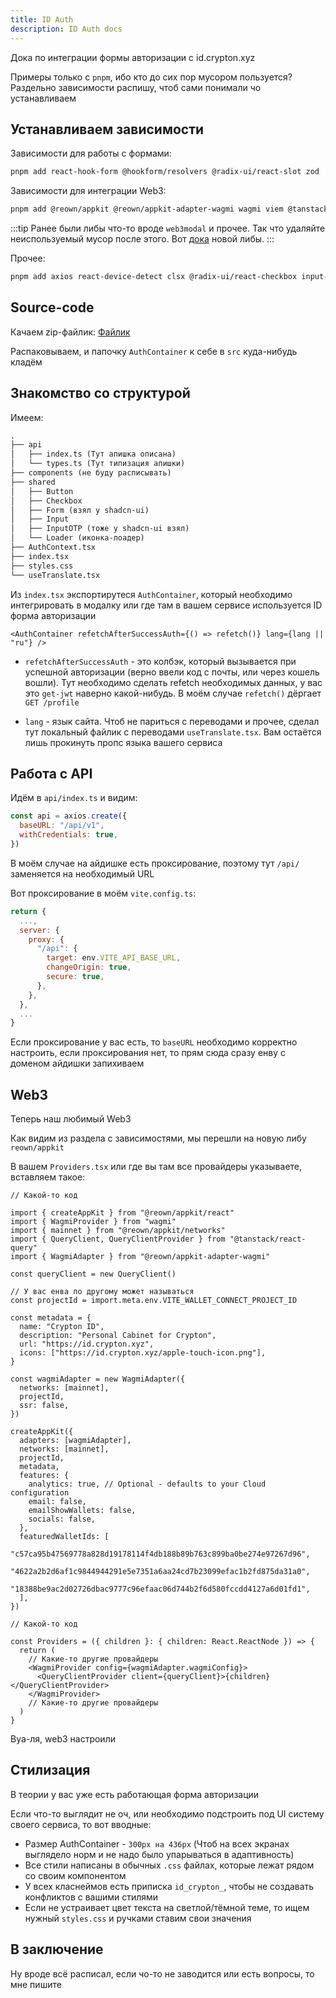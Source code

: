 ```yaml
---
title: ID Auth
description: ID Auth docs
---
```



Дока по интеграции формы авторизации с id.crypton.xyz

Примеры только с `pnpm`, ибо кто до сих пор мусором пользуется?
Раздельно зависимости распишу, чтоб сами понимали чо устанавливаем

## Устанавливаем зависимости

Зависимости для работы с формами:

<Tabs syncKey="pkg">
<TabItem label="pnpm">

```sh
pnpm add react-hook-form @hookform/resolvers @radix-ui/react-slot zod
```

</TabItem>
</Tabs>

Зависимости для интеграции Web3:

<Tabs syncKey="pkg">
<TabItem label="pnpm">

```sh
pnpm add @reown/appkit @reown/appkit-adapter-wagmi wagmi viem @tanstack/react-query
```

</TabItem>
</Tabs>

:::tip
Ранее были либы что-то вроде `web3modal` и прочее. Так что удаляйте неиспользуемый мусор после этого. Вот [дока](https://docs.reown.com/appkit/overview) новой либы.
:::

Прочее:

<Tabs syncKey="pkg">
<TabItem label="pnpm">

```sh
pnpm add axios react-device-detect clsx @radix-ui/react-checkbox input-otp date-fns
```

</TabItem>
</Tabs>

## Source-code

Качаем zip-файлик: <a href="/AuthContainer.zip" download="Id-Auth">Файлик</a>

Распаковываем, и папочку `AuthContainer` к себе в `src` куда-нибудь кладём

## Знакомство со структурой

Имеем:

```txt
.
├── api
│   ├── index.ts (Тут апишка описана)
│   └── types.ts (Тут типизация апишки)
├── components (не буду расписывать)
├── shared
│   ├── Button
│   ├── Checkbox
│   ├── Form (взял у shadcn-ui)
│   ├── Input
│   ├── InputOTP (тоже у shadcn-ui взял)
│   └── Loader (иконка-лоадер)
├── AuthContext.tsx
├── index.tsx
├── styles.css
└── useTranslate.tsx
```

Из `index.tsx` экспортирутеся `AuthContainer`, который необходимо интегрировать в модалку или где там в вашем сервисе используется ID форма авторизации

```tsx
<AuthContainer refetchAfterSuccessAuth={() => refetch()} lang={lang || "ru"} />
```

- `refetchAfterSuccessAuth` - это колбэк, который вызывается при успешной авторизации (верно ввели код с почты, или через кошель вошли). Тут необходимо сделать refetch необходимых данных, у вас это `get-jwt` наверно какой-нибудь. В моём случае `refetch()` дёргает `GET /profile`

- `lang` - язык сайта. Чтоб не париться с переводами и прочее, сделал тут локальный файлик с переводами `useTranslate.tsx`. Вам остаётся лишь прокинуть пропс языка вашего сервиса

## Работа с API

Идём в `api/index.ts` и видим:

```js
const api = axios.create({
  baseURL: "/api/v1",
  withCredentials: true,
})
```

В моём случае на айдишке есть проксирование, поэтому тут `/api/` заменяется на необходимый URL

Вот проксирование в моём `vite.config.ts`:

```js
return {
  ...,
  server: {
    proxy: {
      "/api": {
        target: env.VITE_API_BASE_URL,
        changeOrigin: true,
        secure: true,
      },
    },
  },
  ...
}
```

Если проксирование у вас есть, то `baseURL` необходимо корректно настроить, если проксирования нет, то прям сюда сразу енву с доменом айдишки запихиваем

## Web3

Теперь наш любимый Web3

Как видим из раздела с зависимостями, мы перешли на новую либу `reown/appkit`

В вашем `Providers.tsx` или где вы там все провайдеры указываете, вставляем такое:

```tsx
// Какой-то код

import { createAppKit } from "@reown/appkit/react"
import { WagmiProvider } from "wagmi"
import { mainnet } from "@reown/appkit/networks"
import { QueryClient, QueryClientProvider } from "@tanstack/react-query"
import { WagmiAdapter } from "@reown/appkit-adapter-wagmi"

const queryClient = new QueryClient()

// У вас енва по другому может называться
const projectId = import.meta.env.VITE_WALLET_CONNECT_PROJECT_ID

const metadata = {
  name: "Crypton ID",
  description: "Personal Cabinet for Crypton",
  url: "https://id.crypton.xyz",
  icons: ["https://id.crypton.xyz/apple-touch-icon.png"],
}

const wagmiAdapter = new WagmiAdapter({
  networks: [mainnet],
  projectId,
  ssr: false,
})

createAppKit({
  adapters: [wagmiAdapter],
  networks: [mainnet],
  projectId,
  metadata,
  features: {
    analytics: true, // Optional - defaults to your Cloud configuration
    email: false,
    emailShowWallets: false,
    socials: false,
  },
  featuredWalletIds: [
    "c57ca95b47569778a828d19178114f4db188b89b763c899ba0be274e97267d96",
    "4622a2b2d6af1c9844944291e5e7351a6aa24cd7b23099efac1b2fd875da31a0",
    "18388be9ac2d02726dbac9777c96efaac06d744b2f6d580fccdd4127a6d01fd1",
  ],
})

// Какой-то код

const Providers = ({ children }: { children: React.ReactNode }) => {
  return (
    // Какие-то другие провайдеры
    <WagmiProvider config={wagmiAdapter.wagmiConfig}>
      <QueryClientProvider client={queryClient}>{children}</QueryClientProvider>
    </WagmiProvider>
    // Какие-то другие провайдеры
  )
}
```

Вуа-ля, web3 настроили

## Стилизация

В теории у вас уже есть работающая форма авторизации

Если что-то выглядит не оч, или необходимо подстроить под UI систему своего сервиса, то вот вводные:

- Размер AuthContainer - `300px на 436px` (Чтоб на всех экранах выглядело норм и не надо было упарываться в адаптивность)
- Все стили написаны в обычных `.css` файлах, которые лежат рядом со своим компонентом
- У всех класнеймов есть приписка `id_crypton_`, чтобы не создавать конфликтов с вашими стилями
- Если не устраивает цвет текста на светлой/тёмной теме, то ищем нужный `styles.css` и ручками ставим свои значения

## В заключение

Ну вроде всё расписал, если чо-то не заводится или есть вопросы, то мне пишите

